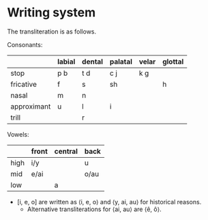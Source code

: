 # Writing system

The transliteration is as follows.

Consonants:

|             | labial | dental | palatal | velar | glottal |
|-------------|--------|--------|---------|-------|---------|
| stop        | p b    | t d    | c j     | k g   |         |
| fricative   | f      | s      | sh      |       | h       |
| nasal       | m      | n      |         |       |         |
| approximant | u      | l      | i       |       |         |
| trill       |        | r      |         |       |         |

Vowels:

|      | front | central | back |
|------|-------|---------|------|
| high | i/y   |         | u    |
| mid  | e/ai  |         | o/au |
| low  |       | a       |      |

* [i, e, o] are written as ⟨i, e, o⟩ and ⟨y, ai, au⟩ for historical reasons.
  * Alternative transliterations for ⟨ai, au⟩ are ⟨ê, ô⟩.